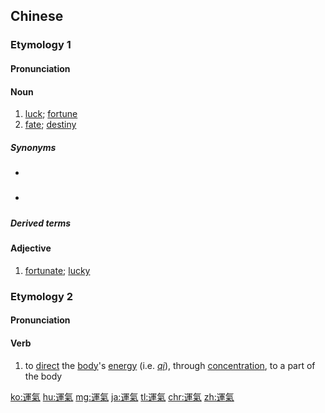 {{also|运气}}
==Chinese==

===Etymology 1===
{{zh-forms|s=运气|fate; fortune; luck}}
{{zh-wp}}

====Pronunciation====
{{zh-pron
|m=yùnqi
|c=wan6 hei3
|h=pfs=yun-hi
|mn=ūn-khì
|cat=n,a
}}

====Noun====
{{zh-noun}}

# [[luck]]; [[fortune]]
# [[fate]]; [[destiny]]

=====Synonyms=====
* {{sense|luck}} {{zh-l|時運}}
* {{sense|luck}} {{q|Cantonese}} {{zh-l|彩數}}

=====Derived terms=====
{{zh-der|碰運氣}}

====Adjective====
{{zh-adj}}

# [[fortunate]]; [[lucky]]

===Etymology 2===
{{zh-forms|s=运气|to move; to transport; to apply}}

====Pronunciation====
{{zh-pron
|m=yùnqì
|c=wan6 hei3
|cat=v
}}

====Verb====
{{zh-verb}}

# {{lb|zh|qigong}} to [[direct]] the [[body]]'s [[energy]] (i.e. ''[[qi]]''), through [[concentration]], to a part of the body

{{zh-cat|Intermediate}}

[[ko:運氣]]
[[hu:運氣]]
[[mg:運氣]]
[[ja:運氣]]
[[tl:運氣]]
[[chr:運氣]]
[[zh:運氣]]
